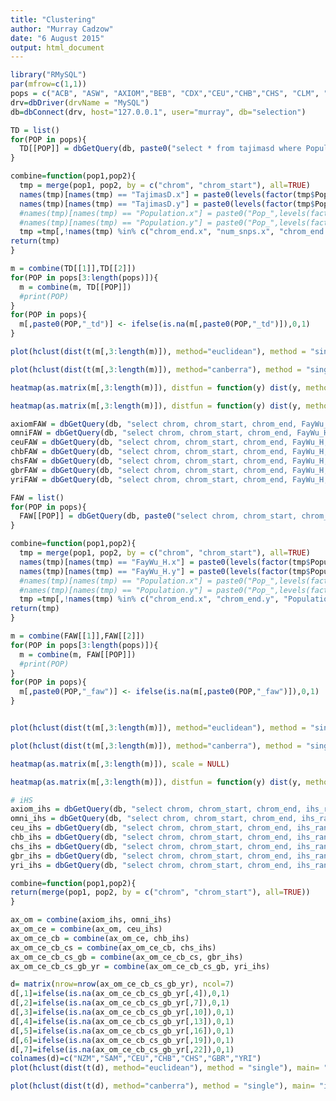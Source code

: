 ```yaml
---
title: "Clustering"
author: "Murray Cadzow"
date: "6 August 2015"
output: html_document
---
```



```r
library("RMySQL")
par(mfrow=c(1,1))
pops = c("ACB", "ASW", "AXIOM","BEB", "CDX","CEU","CHB","CHS", "CLM", "ESN", "FIN","GBR", "GIH", "GWD", "IBS", "ITU", "JPT", "KHV", "LWK", "MSL", "MXL","OMNI", "PEL", "PJL", "PUR", "STU", "TSI","YRI")
drv=dbDriver(drvName = "MySQL")
db=dbConnect(drv, host="127.0.0.1", user="murray", db="selection")

TD = list()
for(POP in pops){
  TD[[POP]] = dbGetQuery(db, paste0("select * from tajimasd where Population = '",POP,"' and TajimasD < 0 order by TajimasD limit 1000;"))
}

combine=function(pop1,pop2){
  tmp = merge(pop1, pop2, by = c("chrom", "chrom_start"), all=TRUE)
  names(tmp)[names(tmp) == "TajimasD.x"] = paste0(levels(factor(tmp$Population.x))[1],"_td")
  names(tmp)[names(tmp) == "TajimasD.y"] = paste0(levels(factor(tmp$Population.y))[1],"_td")                               
  #names(tmp)[names(tmp) == "Population.x"] = paste0("Pop_",levels(factor(tmp$Population.x))[1])
  #names(tmp)[names(tmp) == "Population.y"] = paste0("Pop_",levels(factor(tmp$Population.y))[1])
  tmp =tmp[,!names(tmp) %in% c("chrom_end.x", "num_snps.x", "chrom_end.y", "num_snps.y", "Population.x","Population.y")]
return(tmp)
}

m = combine(TD[[1]],TD[[2]])
for(POP in pops[3:length(pops)]){
  m = combine(m, TD[[POP]])
  #print(POP)
}
for(POP in pops){
  m[,paste0(POP,"_td")] <- ifelse(is.na(m[,paste0(POP,"_td")]),0,1)
}

plot(hclust(dist(t(m[,3:length(m)]), method="euclidean"), method = "single"), main = "Tajima D Clustering")
```

```r
plot(hclust(dist(t(m[,3:length(m)]), method="canberra"), method = "single"), main = "Tajima D Clustering")
```

```r
heatmap(as.matrix(m[,3:length(m)]), distfun = function(y) dist(y, method="euclidean"))

```

```r
heatmap(as.matrix(m[,3:length(m)]), distfun = function(y) dist(y, method="canberra"))

```



```r
axiomFAW = dbGetQuery(db, "select chrom, chrom_start, chrom_end, FayWu_H, Population from FayWuH where Population = 'AXIOM' and FayWu_H < 0 order by FayWu_H limit 1000;")
omniFAW = dbGetQuery(db, "select chrom, chrom_start, chrom_end, FayWu_H, Population from FayWuH where Population = 'OMNI' and FayWu_H < 0 order by FayWu_H limit 1000;")
ceuFAW = dbGetQuery(db, "select chrom, chrom_start, chrom_end, FayWu_H, Population from FayWuH where Population = 'CEU' and FayWu_H < 0 order by FayWu_H limit 1000;")
chbFAW = dbGetQuery(db, "select chrom, chrom_start, chrom_end, FayWu_H, Population from FayWuH where Population = 'CHB' and FayWu_H < 0 order by FayWu_H limit 1000;")
chsFAW = dbGetQuery(db, "select chrom, chrom_start, chrom_end, FayWu_H, Population from FayWuH where Population = 'CHS' and FayWu_H < 0 order by FayWu_H limit 1000;")
gbrFAW = dbGetQuery(db, "select chrom, chrom_start, chrom_end, FayWu_H, Population from FayWuH where Population = 'GBR' and FayWu_H < 0 order by FayWu_H limit 1000;")
yriFAW = dbGetQuery(db, "select chrom, chrom_start, chrom_end, FayWu_H, Population from FayWuH where Population = 'YRI' and FayWu_H < 0 order by FayWu_H limit 1000;")

FAW = list()
for(POP in pops){
  FAW[[POP]] = dbGetQuery(db, paste0("select chrom, chrom_start, chrom_end, FayWu_H, Population from FayWuH where Population = '",POP,"' and FayWu_H < 0 order by FayWu_H limit 1000;"))
}

combine=function(pop1,pop2){
  tmp = merge(pop1, pop2, by = c("chrom", "chrom_start"), all=TRUE)
  names(tmp)[names(tmp) == "FayWu_H.x"] = paste0(levels(factor(tmp$Population.x))[1],"_faw")
  names(tmp)[names(tmp) == "FayWu_H.y"] = paste0(levels(factor(tmp$Population.y))[1],"_faw")                               
  #names(tmp)[names(tmp) == "Population.x"] = paste0("Pop_",levels(factor(tmp$Population.x))[1])
  #names(tmp)[names(tmp) == "Population.y"] = paste0("Pop_",levels(factor(tmp$Population.y))[1])
  tmp =tmp[,!names(tmp) %in% c("chrom_end.x", "chrom_end.y", "Population.x","Population.y")]
return(tmp)
}

m = combine(FAW[[1]],FAW[[2]])
for(POP in pops[3:length(pops)]){
  m = combine(m, FAW[[POP]])
  #print(POP)
}
for(POP in pops){
  m[,paste0(POP,"_faw")] <- ifelse(is.na(m[,paste0(POP,"_faw")]),0,1)
}


plot(hclust(dist(t(m[,3:length(m)]), method="euclidean"), method = "single"), main = "Fay and Wu's H Clustering")
```

```r
plot(hclust(dist(t(m[,3:length(m)]), method="canberra"), method = "single"), main = "Fay and Wu's H Clustering")
```

```r
heatmap(as.matrix(m[,3:length(m)]), scale = NULL)
```

```r
heatmap(as.matrix(m[,3:length(m)]), distfun = function(y) dist(y, method="canberra"))

```

```r
# iHS
axiom_ihs = dbGetQuery(db, "select chrom, chrom_start, chrom_end, ihs_rank, Population from axiom_ihs where ihs_rank <= 1000;")
omni_ihs = dbGetQuery(db, "select chrom, chrom_start, chrom_end, ihs_rank, Population from omni_ihs where ihs_rank <= 1000;")
ceu_ihs = dbGetQuery(db, "select chrom, chrom_start, chrom_end, ihs_rank, Population from ceu_ihs where ihs_rank <= 1000;")
chb_ihs = dbGetQuery(db, "select chrom, chrom_start, chrom_end, ihs_rank, Population from chb_ihs where ihs_rank <= 1000;")
chs_ihs = dbGetQuery(db, "select chrom, chrom_start, chrom_end, ihs_rank, Population from chs_ihs where ihs_rank <= 1000;")
gbr_ihs = dbGetQuery(db, "select chrom, chrom_start, chrom_end, ihs_rank, Population from gbr_ihs where ihs_rank <= 1000;")
yri_ihs = dbGetQuery(db, "select chrom, chrom_start, chrom_end, ihs_rank, Population from yri_ihs where ihs_rank <= 1000;")

combine=function(pop1,pop2){
return(merge(pop1, pop2, by = c("chrom", "chrom_start"), all=TRUE))
}

ax_om = combine(axiom_ihs, omni_ihs)
ax_om_ce = combine(ax_om, ceu_ihs)
ax_om_ce_cb = combine(ax_om_ce, chb_ihs)
ax_om_ce_cb_cs = combine(ax_om_ce_cb, chs_ihs)
ax_om_ce_cb_cs_gb = combine(ax_om_ce_cb_cs, gbr_ihs)
ax_om_ce_cb_cs_gb_yr = combine(ax_om_ce_cb_cs_gb, yri_ihs)

d= matrix(nrow=nrow(ax_om_ce_cb_cs_gb_yr), ncol=7)
d[,1]=ifelse(is.na(ax_om_ce_cb_cs_gb_yr[,4]),0,1)
d[,2]=ifelse(is.na(ax_om_ce_cb_cs_gb_yr[,7]),0,1)
d[,3]=ifelse(is.na(ax_om_ce_cb_cs_gb_yr[,10]),0,1)
d[,4]=ifelse(is.na(ax_om_ce_cb_cs_gb_yr[,13]),0,1)
d[,5]=ifelse(is.na(ax_om_ce_cb_cs_gb_yr[,16]),0,1)
d[,6]=ifelse(is.na(ax_om_ce_cb_cs_gb_yr[,19]),0,1)
d[,7]=ifelse(is.na(ax_om_ce_cb_cs_gb_yr[,22]),0,1)
colnames(d)=c("NZM","SAM","CEU","CHB","CHS","GBR","YRI")
plot(hclust(dist(t(d), method="euclidean"), method = "single"), main= "iHS Clutering")
```


```r
plot(hclust(dist(t(d), method="canberra"), method = "single"), main= "iHS Clutering")
```